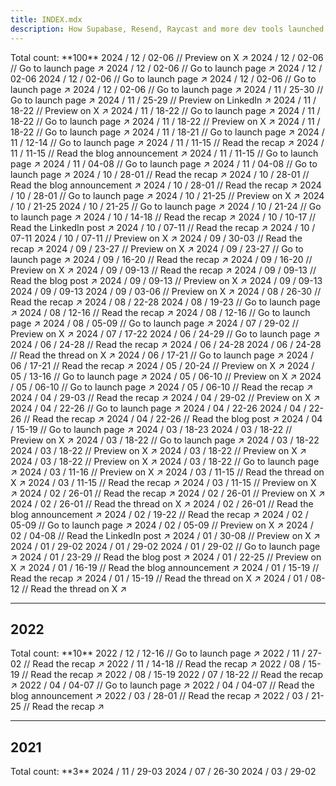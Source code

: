 ```yaml
---
title: INDEX.mdx
description: How Supabase, Resend, Raycast and more dev tools launched
---
```


<Tip>
  Total count: **100**
</Tip>

<Update label="/ 12" description="Count: 6">
  <Card title="Supabase Launch Week 13" href="https://x.com/kiwicopple/status/1856427550035325403">
    2024 / 12 / 02-06 // Preview on X ↗︎
  </Card>
  <Card title="Trigger.dev launchweek[0]" href="https://trigger.dev/launchweek/0">
    2024 / 12 / 02-06 // Go to launch page ↗︎
  </Card>
  <Card title="OpenInt Premier Launch Week" href="https://openint.dev/launch-week">
    2024 / 12 / 02-06 // Go to launch page ↗︎
  </Card>
  <Card title="Quivr Launch Week">
    2024 / 12 / 02-06
  </Card>
  <Card title="Jamsocket Launch Week" href="https://jamsocket.com/launch-week/0">
    2024 / 12 / 02-06 // Go to launch page ↗︎
  </Card>
  <Card title="Magic Patterns Launch Week 1" href="https://magicpatterns.com/launch-week">
    2024 / 12 / 02-06 // Go to launch page ↗︎
  </Card>
  <Card title="Outerbase Launch Week 4" href="https://outerbase.com/launch-week">
    2024 / 12 / 02-06 // Go to launch page ↗︎
  </Card>
</Update>

<Update label="/ 11" description="Count: 14">
  <Card title="Daytona Create Launch Week 3" href="https://create.daytona.io/">
    2024 / 11 / 25-30 // Go to launch page ↗︎
  </Card>
  <Card title="Cyclops Launch Week" href="https://www.linkedin.com/feed/update/urn:li:activity:7264643801439236096/">
    2024 / 11 / 25-29 // Preview on LinkedIn ↗︎
  </Card>
  <Card title="Databar Launch Week" href="https://x.com/databar_ai/status/1857272274010710447">
    2024 / 11 / 18-22 // Preview on X ↗︎
  </Card>
  <Card title="Expo Launch Week" href="https://expo.dev/launch-party">
    2024 / 11 / 18-22 // Go to launch page ↗︎
  </Card>
  <Card title="Langfuse Launch Week 2" href="https://langfuse.com/launch">
    2024 / 11 / 18-22 // Go to launch page ↗︎
  </Card>
  <Card title="Polymet Launch Week" href="https://x.com/polymetai/status/1858556578183426336">
    2024 / 11 / 18-22 // Preview on X ↗︎
  </Card>
  <Card title="WorkOS Launch Week 2" href="https://workos.com/launch-week">
    2024 / 11 / 18-22 // Go to launch page ↗︎
  </Card>
  <Card title="Sentry Launch Week 3" href="https://sentry.io/events/launch-week">
    2024 / 11 / 18-21 // Go to launch page ↗︎
  </Card>
  <Card title="LaunchDarkly Winter 2024 Launch Week" href="https://launchdarkly.com/launch-week/winter-2024/">
    2024 / 11 / 12-14 // Go to launch page ↗︎
  </Card>
  <Card title="AgentQL 2024 Launch Week" href="https://www.agentql.com/blog/2024-launch-week-recap">
    2024 / 11 / 11-15 // Read the recap ↗︎
  </Card>
  <Card title="Nullstone GitOps Launch Week" href="https://www.nullstone.io/blog-posts/gitops-launch-week-announcement">
    2024 / 11 / 11-15 // Read the blog announcement ↗︎
  </Card>
  <Card title="Plane Verse" href="https://plane.so/launch-week">
    2024 / 11 / 11-15 // Go to launch page ↗︎
  </Card>
  <Card title="Budibase 3.0 Launch Week" href="https://budibase.com/lp/3/">
    2024 / 11 / 04-08 // Go to launch page ↗︎
  </Card>
  <Card title="Dash0 Launch Week" href="https://www.dash0.com/launch-week">
    2024 / 11 / 04-08 // Go to launch page ↗︎
  </Card>
</Update>

<Update label="/ 10" description="Count: 13">
  <Card title="Firecrawl Launch Week II" href="https://www.firecrawl.dev/blog/launch-week-ii-recap">
    2024 / 10 / 28-01 // Read the recap ↗︎
  </Card>
  <Card title="Morph Launch Week" href="https://www.morph-data.io/blog/2024/launch-week-announcement">
    2024 / 10 / 28-01 // Read the blog announcement ↗︎
  </Card>
  <Card title="Mux Fall 2024 Launch Week" href="https://www.mux.com/blog/launch-week-fall-2024">
    2024 / 10 / 28-01 // Read the recap ↗︎
  </Card>
  <Card title="Permit Launch Week" href="https://launchweek.permit.io">
    2024 / 10 / 28-01 // Go to launch page ↗︎
  </Card>
  <Card title="Flipt Launch Week" href="https://x.com/flipt_io/status/1846989763506852261">
    2024 / 10 / 21-25 // Preview on X ↗︎
  </Card>
  <Card title="Highlight.io Launch Week 7">
    2024 / 10 / 21-25
  </Card>
  <Card title="Turso Launch Week 3" href="https://turso.tech/launch-week">
    2024 / 10 / 21-25 // Go to launch page ↗︎
  </Card>
  <Card title="Flatfile 2024 Fall Release" href="https://flatfile.com/fall-release/">
    2024 / 10 / 21-24 // Go to launch page ↗︎
  </Card>
  <Card title="Daytona Create Launch Week 2" href="https://www.daytona.io/dotfiles/daytona-s-second-launch-week-recap">
    2024 / 10 / 14-18 // Read the recap ↗︎
  </Card>
  <Card title="ApertureDB Cloud Launch Week" href="https://www.linkedin.com/feed/update/urn:li:activity:7247347077574189058">
    2024 / 10 / 10-17 // Read the LinkedIn post ↗︎
  </Card>
  <Card title="Memfault 2024 Q3 Launch Week" href="https://memfault.com/launch-week-archive/october-2024/">
    2024 / 10 / 07-11 // Read the recap ↗︎
  </Card>
  <Card title="Theneo Launch Week">
    2024 / 10 / 07-11
  </Card>
  <Card title="Wasp Launch Week 7" href="https://x.com/WaspLang/status/1842220208775426401">
    2024 / 10 / 07-11 // Preview on X ↗︎
  </Card>
</Update>

<Update label="/ 09" description="Count: 11">
  <Card title="Avo Launch Week 2" href="https://www.avo.app/blog/what-we-shipped-this-week-for-data-quality-at-scale">
    2024 / 09 / 30-03 // Read the recap ↗︎
  </Card>
  <Card title="Inngest Launch Week II" href="https://x.com/inngest/status/1835746864739844548">
    2024 / 09 / 23-27 // Preview on X ↗︎
  </Card>
  <Card title="Strapi 5 Launch Week" href="https://strapi.io/launch-week">
    2024 / 09 / 23-27 // Go to launch page ↗︎
  </Card>
  <Card title="Koyeb Launch Week Round 2" href="https://www.koyeb.com/blog/koyeb-launch-week-round-2">
    2024 / 09 / 16-20 // Read the recap ↗︎
  </Card>
  <Card title="SigNoz Launch Week 2.0" href="https://x.com/SignozHQ/status/1833100107136303393">
    2024 / 09 / 16-20 // Preview on X ↗︎
  </Card>
  <Card title="Daytona Create Launch Week 1" href="https://www.daytona.io/dotfiles/daytona-launch-week-recap-a-week-of-creation">
    2024 / 09 / 09-13 // Read the recap ↗︎
  </Card>
  <Card title="Glasskube Launch Week" href="https://glasskube.dev/blog/launch-week-number-2/">
    2024 / 09 / 09-13 // Read the blog post ↗︎
  </Card>
  <Card title="Impler Import Launch Week" href="https://x.com/implerio/status/1831314351703106041">
    2024 / 09 / 09-13 // Preview on X ↗︎
  </Card>
  <Card title="Trieve Launch Week">
    2024 / 09 / 09-13
  </Card>
  <Card title="Zephyr Cloud Launch Week">
    2024 / 09 / 09-13
  </Card>
  <Card title="Outerbase Launch Week 3" href="https://x.com/outerbase/status/1829181464468136119">
    2024 / 09 / 03-06 // Preview on X ↗︎
  </Card>
</Update>

<Update label="/ 08" description="Count: 6">
  <Card title="Firecrawl Launch Week I" href="https://www.firecrawl.dev/blog/firecrawl-launch-week-1-recap">
    2024 / 08 / 26-30 // Read the recap ↗︎
  </Card>
  <Card title="WarpBuild Launch Week">
    2024 / 08 / 22-28
  </Card>
  <Card title="Resend Launch Week 3" href="https://resend.com/forward">
    2024 / 08 / 19-23 // Go to launch page ↗︎
  </Card>
  <Card title="Mux Summer 2024 Launch Week" href="https://www.mux.com/blog/launch-week-summer-2024">
    2024 / 08 / 12-16 // Read the recap ↗︎
  </Card>
  <Card title="Supabase Launch Week 12" href="https://supabase.com/launch-week">
    2024 / 08 / 12-16 // Go to launch page ↗︎
  </Card>
  <Card title="Inkeep Launch Week" href="https://inkeep.com/launch-week">
    2024 / 08 / 05-09 // Go to launch page ↗︎
  </Card>
</Update>

<Update label="/ 07" description="Count: 2">
  <Card title="Highlight.io Launch Week 6" href="https://x.com/highlightio/status/1817671900249604488">
    2024 / 07 / 29-02 // Preview on X ↗︎
  </Card>
  <Card title="Wasp Launch Week 6">
    2024 / 07 / 17-22
  </Card>
</Update>

<Update label="/ 06" description="Count: 6">
  <Card title="Unkey Launch Week" href="https://www.unkey.com/accelerate">
    2024 / 06 / 24-29 // Go to launch page ↗︎
  </Card>
  <Card title="Memfault 2024 Q2 Launch Week" href="https://memfault.com/launch-week-archive/june-2024/">
    2024 / 06 / 24-28 // Read the recap ↗︎
  </Card>
  <Card title="AICamp Launch Week">
    2024 / 06 / 24-28
  </Card>
  <Card title="Mintlify Launch Week III" href="https://x.com/mintlify/status/1810826290502717480">
    2024 / 06 / 24-28 // Read the thread on X ↗︎
  </Card>
  <Card title="Metomic Launch Week" href="https://metomic.io/metomic-for-google-ecosystem">
    2024 / 06 / 17-21 // Go to launch page ↗︎
  </Card>
  <Card title="Koyeb Launch Week Round 1" href="https://www.koyeb.com/blog/koyeb-launch-week">
    2024 / 06 / 17-21 // Read the recap ↗︎
  </Card>
</Update>

<Update label="/ 05" description="Count: 5">
  <Card title="OpenSauced Launch Week" href="https://twitter.com/saucedopen/status/1790117385199919469">
    2024 / 05 / 20-24 // Preview on X ↗︎
  </Card>
  <Card title="Meteor 3.0 Launch Week" href="https://www.meteor.com/meteor-3-galaxy-2-launch">
    2024 / 05 / 13-16 // Go to launch page ↗︎
  </Card>
  <Card title="AWS Amplify Launch Week 2" href="https://x.com/AWSAmplify/status/1783875739290419552">
    2024 / 05 / 06-10 // Preview on X ↗︎
  </Card>
  <Card title="Encore Launch Week" href="https://encore.dev/launchweek">
    2024 / 05 / 06-10 // Go to launch page ↗︎
  </Card>
  <Card title="Graphite 2024 Q2 Launch Week" href="https://graphite.dev/blog/launch-week-wrap-up-may-2024">
    2024 / 05 / 06-10 // Read the recap ↗︎
  </Card>
</Update>

<Update label="/ 04" description="Count: 7">
  <Card title="Highlight.io Launch Week 5" href="https://www.highlight.io/blog/tag/launch-week-5">
    2024 / 04 / 29-03 // Read the recap ↗︎
  </Card>
  <Card title="Outerbase Launch Week 2" href="https://x.com/outerbase/status/1783557756093370373">
    2024 / 04 / 29-02 // Preview on X ↗︎
  </Card>
  <Card title="Chat Thing Launch Week" href="https://chatthing.ai/launch-week/power-ups">
    2024 / 04 / 22-26 // Go to launch page ↗︎
  </Card>
  <Card title="EdgeDB Launch Week">
    2024 / 04 / 22-26
  </Card>
  <Card title="Mux Spring 2024 Launch Week" href="https://www.mux.com/blog/mux-launch-week-spring-2024">
    2024 / 04 / 22-26 // Read the recap ↗︎
  </Card>
  <Card title="Langfuse Launch Week 1" href="https://langfuse.com/blog/launch-week-1">
    2024 / 04 / 22-26 // Read the blog post ↗︎
  </Card>
  <Card title="Supabase GA Week" href="https://supabase.com/special-announcement">
    2024 / 04 / 15-19 // Go to launch page ↗︎
  </Card>
</Update>

<Update label="/ 03" description="Count: 12">
  <Card title="WorkOS Launch Week 1">
    2024 / 03 / 18-23
  </Card>
  <Card title="Formbricks Launch Week" href="https://x.com/formbricks/status/1769665214851481802">
    2024 / 03 / 18-22 // Preview on X ↗︎
  </Card>
  <Card title="Karrio Launch Week" href="https://www.karrio.io/launch-week-x">
    2024 / 03 / 18-22 // Go to launch page ↗︎
  </Card>
  <Card title="Loops Launch Week 2">
    2024 / 03 / 18-22
  </Card>
  <Card title="Sentry Launch Week 2" href="https://x.com/getsentry/status/1768785603385340295">
    2024 / 03 / 18-22 // Preview on X ↗︎
  </Card>
  <Card title="Sequence Launch Week" href="https://x.com/SequenceHQ_/status/1769422852405477782">
    2024 / 03 / 18-22 // Preview on X ↗︎
  </Card>
  <Card title="Turso Launch Week 2" href="https://x.com/tursodatabase/status/1759663676204687761">
    2024 / 03 / 18-22 // Preview on X ↗︎
  </Card>
  <Card title="Xata Launch Week 2" href="https://xata.io/launch-week-unleash-the-elephant">
    2024 / 03 / 18-22 // Go to launch page ↗︎
  </Card>
  <Card title="Stacktape Launch Week" href="https://x.com/stacktape/status/1763519425670521286">
    2024 / 03 / 11-16 // Preview on X ↗︎
  </Card>
  <Card title="Astro 4.5 Launch Week" href="https://x.com/astrodotbuild/status/1767294849848582202">
    2024 / 03 / 11-15 // Read the thread on X ↗︎
  </Card>
  <Card title="Memfault 2024 Q1 Launch Week" href="https://memfault.com/launch-week-archive/march-2024/">
    2024 / 03 / 11-15 // Read the recap ↗︎
  </Card>
  <Card title="Prisma Launch Week" href="https://x.com/prisma/status/1765801500368945223">
    2024 / 03 / 11-15 // Preview on X ↗︎
  </Card>
</Update>

<Update label="/ 02" description="Count: 8">
  <Card title="Appwrite init_" href="https://appwrite.io/blog/post/a-recap-of-init">
    2024 / 02 / 26-01 // Read the recap ↗︎
  </Card>
  <Card title="Defer Build Week" href="https://x.com/defer_run/status/1762129171226951988">
    2024 / 02 / 26-01 // Preview on X ↗︎
  </Card>
  <Card title="Documenso Launch Week 2" href="https://x.com/documenso/status/1763649799323332932">
    2024 / 02 / 26-01 // Read the thread on X ↗︎
  </Card>
  <Card title="SigNoz Launch Week 1.0" href="https://signoz.io/newsroom/launch-week-1/">
    2024 / 02 / 26-01 // Read the blog announcement ↗︎
  </Card>
  <Card title="Avo Launch Week 1" href="https://www.avo.app/blog/everything-we-launched-during-launch-week">
    2024 / 02 / 19-22 // Read the recap ↗︎
  </Card>
  <Card title="Launch Nx" href="https://nx.dev/launch-nx">
    2024 / 02 / 05-09 // Go to launch page ↗︎
  </Card>
  <Card title="OpenMeter Launch Week" href="https://x.com/openmeterio/status/1750294602974904527">
    2024 / 02 / 05-09 // Preview on X ↗︎
  </Card>
  <Card title="MilkStraw AI Launch Week" href="https://www.linkedin.com/posts/milkstraw-ai_announcing-milkstraw-ai-slash-a-special-activity-7158864553928245248-B8bX">
    2024 / 02 / 04-08 // Read the LinkedIn post ↗︎
  </Card>
</Update>

<Update label="/ 01" description="Count: 10">
  <Card title="Zilliz Cloud Launch Week" href="https://twitter.com/zilliz_universe/status/1750552090458693958">
    2024 / 01 / 30-08 // Preview on X ↗︎
  </Card>
  <Card title="Bricks Alpha Launch Week">
    2024 / 01 / 29-02
  </Card>
  <Card title="Loops Launch Week 1">
    2024 / 01 / 29-02
  </Card>
  <Card title="Highlight.io Launch Week 4" href="https://www.highlight.io/launch/week-4">
    2024 / 01 / 29-02 // Go to launch page ↗︎
  </Card>
  <Card title="Wasp Launch Week 5" href="https://wasp-lang.dev/blog/2024/01/23/wasp-launch-week-five">
    2024 / 01 / 23-29 // Read the blog post ↗︎
  </Card>
  <Card title="Inngest Launch Week I" href="https://twitter.com/inngest/status/1746942045820719172">
    2024 / 01 / 22-25 // Preview on X ↗︎
  </Card>
  <Card title="Graphite 2024 Q1 Launch Week" href="https://graphite.dev/blog/launch-week-1-24">
    2024 / 01 / 16-19 // Read the blog announcement ↗︎
  </Card>
  <Card title="Resend Launch Week 2" href="https://resend.com/blog/resend-forward-wrap-up">
    2024 / 01 / 15-19 // Read the recap ↗︎
  </Card>
  <Card title="Revert Launch Week" href="https://x.com/revertdotdev/status/1749593933876019358">
    2024 / 01 / 15-19 // Read the thread on X ↗︎
  </Card>
  <Card title="Mintlify Launch Week II" href="https://x.com/mintlify/status/1749524318940487816">
    2024 / 01 / 08-12 // Read the thread on X ↗︎
  </Card>
</Update>

---

## 2022

<Tip>
  Total count: **10**
</Tip>

<Update label="/ 12" description="Count: 1">
  <Card title="Supabase Launch Week 6" href="https://supabase.com/launch-week/6">
   2022 / 12 / 12-16 // Go to launch page ↗︎
  </Card>
</Update>

<Update label="/ 11" description="Count: 2">
  <Card title="Wasp Launch Week 1" href="https://wasp-lang.dev/blog/2022/11/26/wasp-beta-launch-week">
   2022 / 11 / 27-02 // Read the recap ↗︎
  </Card>
  <Card title="Payload Launch Week 1" href="https://payloadcms.com/blog/launch-week">
   2022 / 11 / 14-18 // Read the recap ↗︎
  </Card>
</Update>

<Update label="/ 08" description="Count: 2">
  <Card title="Liveblocks Launch Week 1" href="https://liveblocks.io/blog/from-collaborative-spreadsheets-to-text-editors-make-your-product-multiplayer-with-liveblocks">
   2022 / 08 / 15-19 // Read the recap ↗︎
  </Card>
  <Card title="Supabase Launch Week 5">
   2022 / 08 / 15-19
  </Card>
</Update>

<Update label="/ 07" description="Count: 1">
  <Card title="Raycast Launch Week" href="https://www.raycast.com/blog/launch-week-summary">
   2022 / 07 / 18-22 // Read the recap ↗︎
  </Card>
</Update>

<Update label="/ 04" description="Count: 2">
  <Card title="Airbyte Launch Week" href="https://airbyte.com/launch-weeks/week-1">
   2022 / 04 / 04-07 // Go to launch page ↗︎
  </Card>
  <Card title="Astro Beta Launch Week" href="https://astro.build/blog/launch-week/">
   2022 / 04 / 04-07 // Read the blog announcement ↗︎
  </Card>
</Update>

<Update label="/ 03" description="Count: 2">
  <Card title="Supabase Launch Week 4" href="https://supabase.com/blog/supabase-launch-week-four">
   2022 / 03 / 28-01 // Read the recap ↗︎
  </Card>
  <Card title="PostHog Launch Week" href="https://posthog.com/blog/launch-week-universe-of-new-features">
   2022 / 03 / 21-25 // Read the recap ↗︎
  </Card>
</Update>

---

## 2021

<Tip>
  Total count: **3**
</Tip>

<Update label="/ 11" description="Count: 1">
  <Card title="Supabase Launch Week 3" href="https://supabase.com/blog/supabase-launch-week-the-trilogy">
    2024 / 11 / 29-03
  </Card>
</Update>

<Update label="/ 07" description="Count: 1">
  <Card title="Supabase Launch Week 2" href="https://supabase.com/blog/supabase-launch-week-sql">
    2024 / 07 / 26-30
  </Card>
</Update>

<Update label="/ 03" description="Count: 1">
  <Card title="Supabase Launch Week 1" href="https://supabase.com/blog/launch-week">
    2024 / 03 / 29-02
  </Card>
</Update>
